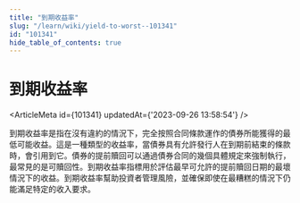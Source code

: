 ```yaml
---
title: "到期收益率"
slug: "/learn/wiki/yield-to-worst--101341"
id: "101341"
hide_table_of_contents: true
---
```



# 到期收益率

<ArticleMeta id={101341} updatedAt={'2023-09-26 13:58:54'} />
<div className='border-solid border-b border-t-0 my-4 border-[var(--ifm-color-gray-300)]' />

到期收益率是指在沒有違約的情況下，完全按照合同條款運作的債券所能獲得的最低可能收益。這是一種類型的收益率，當債券具有允許發行人在到期前結束的條款時，會引用到它。債券的提前贖回可以通過債券合同的幾個具體規定來強制執行，最常見的是可贖回性。到期收益率指標用於評估最早可允許的提前贖回日期的最壞情況下的收益。到期收益率幫助投資者管理風險，並確保即使在最糟糕的情況下仍能滿足特定的收入要求。

